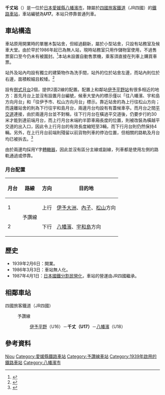 {{日本車站資訊
|公司色     = #1cadca
|文字色     =
|站名       = 千丈站
|圖片       = Senjo station.JPG 
|pxl        =
|圖片說明   = 千丈站外貌（攝於2013年）
|日文原名   = 千丈
|平假名     = せんじょう
|羅馬拼音   = Senjō
|前一站     = U16 [[伊予平野站|伊予平野]]
|後一站     = [[八幡濱站|八幡濱]] U18
|前一站距離 = 7.1
|後一站距離 = 2.2
|電報略號   = セチ
|車站編號   = {{車站編號c|#fbaf18|U17}}
|所屬公司   = [[四國旅客鐵道|四國旅客鐵道]]（JR四國）
|所屬路線   = {{Color|#fbaf18|■}}[[予讚線|予讚線]]
|距離       = 260.6
|起站       = [[高松站　(香川縣)|高松]]
|所在地     = [[愛媛縣|愛媛縣]][[八幡濱市|八幡濱市]]鄉
|車站構造   = [[地面車站|地面車站]]
|月台配置   = 2面2線
|啟用年月日 = 1939年2月6日
|廢止年月日 = 
|上下車人次 = 
|統計年度   = 
|備註       = 無人站
}}

'''千丈站'''（{{jpn|j=千丈駅|hg=せんじょうえき|rm=Senjō eki|f=y}}）是一位於[[日本|日本]][[愛媛縣|愛媛縣]][[八幡濱市|八幡濱市]]，隸屬於[[四國旅客鐵道|四國旅客鐵道]]（JR四國）的[[鐵路車站|鐵路車站]]，車站編號為'''U17'''。本站只停靠普通列車。

==車站構造==
車站原用開業時的單層木製站舍，但經過翻新，屬於小型站舍，只設有站務室及候車大堂。由於早於1986年起已為無人站，現時站務室只用作儲物室使用，不過售票窗口至今仍未有被圍封。<ref>{{Cite web |url=http://hacchi-no-he.net/line/yosan/station/0760_senjou.htm |title=非官方車站介紹。 |accessdate=2014-09-03 |archive-date=2014-09-05 |archive-url=https://web.archive.org/web/20140905220843/http://hacchi-no-he.net/line/yosan/station/0760_senjou.htm |dead-url=no }}</ref>本站未設置自動售票機，乘客須直接在列車上購買車票。

站外及站內均設有獨立的建築物作為洗手間，站外的位於站舍左邊，而站內則位於右邊，面積較細且較矮。<ref>{{Cite web |url=http://blog.goo.ne.jp/yoshi0749/e/04ce68ab6f994eb1e447062bb8c85a6a |title=另一個非官方車站介紹。 |accessdate=2014-09-03 |archive-date=2013-05-12 |archive-url=https://web.archive.org/web/20130512134425/http://blog.goo.ne.jp/yoshi0749/e/04ce68ab6f994eb1e447062bb8c85a6a |dead-url=no }}</ref>

設有[[側式月台|側式月台]]2個，提供2面2線的配置。配置上和鄰站[[伊予平野站|伊予平野站]]有很多相近的地方：首先月台上並沒有設置月台編號，候車大堂內的標示僅以「往八幡濱、宇和島方向月台」和「往伊予市、松山方向月台」標示。靠近站舍的為上行往松山方向；而遠離站舍的則為下行往宇和島月台，兩邊月台均設有有蓋候車亭。而月台之間[[平交道|平交道]]連接，由於兩邊月台並不對稱，往下行月台在橫過平交道後，仍要步行約30米才能到達前端月台，而上行月台末端約半節車廂長度的位置，則被改裝為橫越平交道的出入口，因此令上行月台的有效長度縮短至3輛，而下行月台則仍然保持4輛。另外，在上行月台前端則殘留以前貨物列車的停泊位置，但相關的路軌及月台均已被拆去。<ref>{{Cite web |url=http://www.shikoku.org.uk/JR/LINE/yosan/ST-SENJO.htm |title=另一個非官方車站介紹。 |accessdate=2014-09-03 |archive-date=2015-09-24 |archive-url=https://web.archive.org/web/20150924101430/http://www.shikoku.org.uk/JR/LINE/yosan/ST-SENJO.htm |dead-url=yes }}</ref>

由於兩邊均採用Y字[[轉轍器|轉轍器]]，因此並沒有區分主線或副線，列車都是使用左側的路軌通過或停靠。

===月台配置===
{| rules="rows" class="wikitable"
!月台<!-- 事業者側による呼称 --->!!路線!!方向!!目的地
|-
! 1
| rowspan=2|{{color|#fbaf18|■}}予讚線
| style="text-align:center" | 上行
| [[伊予大洲站|伊予大洲]]、[[內子站|內子]]、[[松山站_(愛媛縣)|松山]]方向
|-
! 2
| style="text-align:center" | 下行
| [[八幡濱站|八幡濱]]、[[宇和島站|宇和島]]方向
|}

==歷史==
* 1939年2月6日：開業。
* 1986年3月3日：車站無人化。
* 1987年4月1日：[[日本國鐵分割民營化|日本國鐵分割民營化]]，車站的營運由JR四國繼承。

==相鄰車站==
; 四國旅客鐵道（JR四國）
: {{Color|#fbaf18|■}}予讚線
:: [[伊予平野站|伊予平野]]（U16）－'''千丈（U17）'''－[[八幡濱站|八幡濱]]（U18）

==參考資料==
{{reflist}}

{{commonscat|Senjō Station}}

{{予讚線 (宇和島地區)}}

{{DEFAULTSORT:Senjo}}
[[Category:日本鐵路車站_Se|Njou]]
[[Category:愛媛縣鐵路車站|Category:愛媛縣鐵路車站]]
[[Category:予讚線車站|Category:予讚線車站]]
[[Category:1939年啟用的鐵路車站|Category:1939年啟用的鐵路車站]]
[[Category:八幡濱市|Category:八幡濱市]]